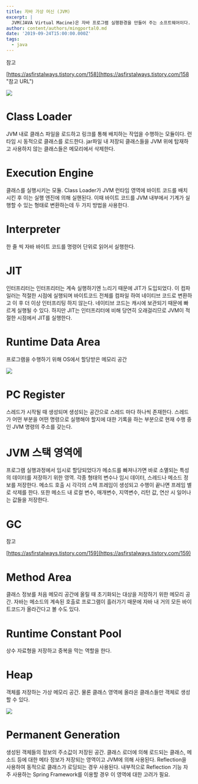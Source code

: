 ```yaml
---
title: 자바 가상 머신 (JVM)
excerpt: |
  JVM(JAVA Virtual Macine)은 자바 프로그램 실행환경을 만들어 주는 소프트웨어이다.
author: content/authors/mingportal0.md
date: '2019-09-24T15:00:00.000Z'
tags:
  - java
---
```



참고

[https://asfirstalways.tistory.com/158](https://asfirstalways.tistory.com/158 "참고 URL")

![](/uploads/jvm.png)

# Class Loader

JVM 내로 클래스 파일을 로드하고 링크를 통해 배치하는 작업을 수행하는 모듈이다. 런타임 시 동적으로 클래스를 로드한다.
jar파일 내 저장되 클래스들을 JVM 위에 탑재하고 사용하지 않는 클래스들은 메모리에서 삭제한다.

# Execution Engine

클래스를 실행시키는 모듈. Class Loader가 JVM 런타임 영역에 바이트 코드를 배치시킨 후 이는 실행 엔진에 의해 실핸된다.
이때 바이트 코드를 JVM 내부에서 기계가 실행할 수 있는 형태로 변환하는데 두 가지 방법을 사용한다.

# Interpreter

한 줄 씩 자바 바이트 코드를 명령어 단위로 읽어서 실행한다.

# JIT

인터프리터는 인터프리터는 계속 실행하기엔 느리기 때문에 JIT가 도입되었다. 이 컴파일러는 적절한 시점에 실행되며 바이트코드 전체를
컴파일 하여 네이티브 코드로 변환하고 이 후 더 이상 인터프리팅 하지 않는다. 네이티브 코드는 캐시에 보관되기 때문에 빠르게 실행될 수 있다.
하지만 JIT는 인터프리터에 비해 당연히 오래걸리므로 JVM이 적절한 시점에서 JIT를 실행한다.

# Runtime Data Area

프로그램을 수행하기 위해 OS에서 할당받은 메모리 공간

![](/uploads/runtime-data-aArea.PNG)

# PC Register

스레드가 시작될 때 생성되며 생성되는 공간으로 스레드 마다 하나씩 존재한다. 스레드가 어떤 부분을 어떤 명령으로 실행해야 할지에
대한 기록을 하는 부분으로 현재 수행 중인 JVM 명령의 주소를 갖는다.

# JVM 스택 영역에

프로그램 실행과정에서 임시로 할당되었다가 메소드를 빠져나가면 바로 소멸되는 특성의 데이터를 저장하기 위한 영역.
각종 형태의 변수나 임시 데이터, 스레드나 메소드 정보를 저장한다. 메소드 호출 시 각각의 스택 프레임이 생성되고 수행이 끝나면
프레임 별로 삭제를 한다. 또한 메소드 내 로컬 변수, 매개변수, 지역변수, 리턴 값, 연산 시 일어나는 값들을 저장한다.

# GC

참고

[https://asfirstalways.tistory.com/159](https://asfirstalways.tistory.com/159)

# Method Area

클래스 정보를 처음 메모리 공간에 올릴 때 초기화되는 대상을 저장하기 위한 메모리 공간. 자바는 메소드의 계속된 호출로 프로그램이 흘러가기 때문에
자바 내 거의 모든 바이트코드가 올라간다고 볼 수도 있다.

# Runtime Constant Pool

상수 자료형을 저장하고 중복을 막는 역할을 한다.

# Heap

객체를 저장하는 가상 메모리 공간. 물론 클래스 영역에 올라온 클래스들만 객체로 생성할 수 있다.

![](/uploads/heap.png)

# Permanent Generation

생성된 객체들의 정보의 주소값이 저장된 공간. 클래스 로더에 의해 로드되는 클래스, 메소드 등에 대한 메타 정보가 저장되는 영역이고
JVM에 의해 사용된다. Reflection을 사용하여 동적으로 클래스가 로딩되는 경우 사용된다. 내부적으로 Reflection 기능
자주 사용하는 Spring Framework를 이용할 경우 이 영역에 대한 고려가 필요.
